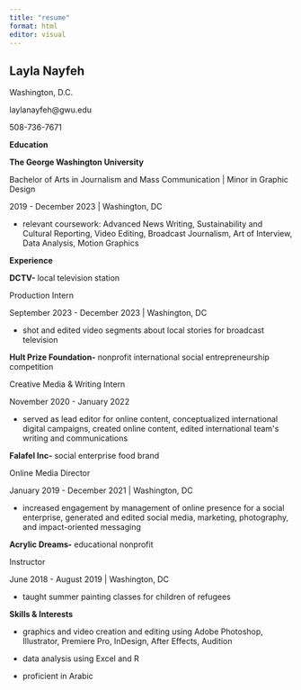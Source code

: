 ```yaml
---
title: "resume"
format: html
editor: visual
---
```


## **Layla Nayfeh**

Washington, D.C.

laylanayfeh\@gwu.edu

508-736-7671

**Education**

**The George Washington University**

Bachelor of Arts in Journalism and Mass Communication \| Minor in Graphic Design

2019 - December 2023 \| Washington, DC

-   relevant coursework: Advanced News Writing, Sustainability and Cultural Reporting, Video Editing, Broadcast Journalism, Art of Interview, Data Analysis, Motion Graphics

**Experience**

**DCTV-** local television station

Production Intern

September 2023 - December 2023 \| Washington, DC

-   shot and edited video segments about local stories for broadcast television

**Hult Prize Foundation-** nonprofit international social entrepreneurship competition

Creative Media & Writing Intern

November 2020 - January 2022

-   served as lead editor for online content, conceptualized international digital campaigns, created online content, edited international team\'s writing and communications

**Falafel Inc-** social enterprise food brand

Online Media Director 

January 2019 - December 2021 \| Washington, DC

-   increased engagement by management of online presence for a social enterprise, generated and edited social media, marketing, photography, and impact-oriented messaging

**Acrylic Dreams-** educational nonprofit

Instructor

June 2018 - August 2019 \| Washington, DC

-   taught summer painting classes for children of refugees

**Skills & Interests**

-   graphics and video creation and editing using Adobe Photoshop, Illustrator, Premiere Pro, InDesign, After Effects, Audition

-   data analysis using Excel and R

-   proficient in Arabic
